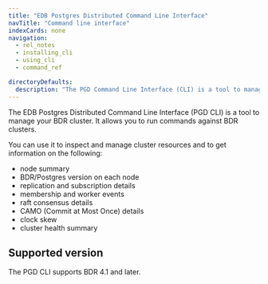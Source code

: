 ```yaml
---
title: "EDB Postgres Distributed Command Line Interface"
navTitle: "Command line interface"
indexCards: none
navigation:
  - rel_notes
  - installing_cli
  - using_cli
  - command_ref

directoryDefaults:
  description: "The PGD Command Line Interface (CLI) is a tool to manage your BDR cluster"
---
```


The EDB Postgres Distributed Command Line Interface (PGD CLI) is a tool to manage your BDR cluster. It allows you to run commands against BDR clusters. 

You can use it to inspect and manage cluster resources and to get information on the following:

-   node summary
-   BDR/Postgres version on each node
-   replication and subscription details
-   membership and worker events
-   raft consensus details
-   CAMO (Commit at Most Once) details
-   clock skew
-   cluster health summary

## Supported version

The PGD CLI supports BDR 4.1 and later. 

